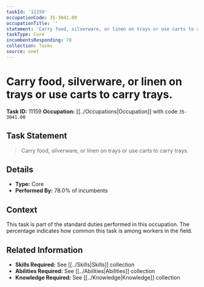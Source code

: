 ```yaml
---
taskId: '11159'
occupationCode: 35-3041.00
occupationTitle: ''
statement: 'Carry food, silverware, or linen on trays or use carts to carry trays.'
taskType: Core
incumbentsResponding: 78
collection: Tasks
source: onet
---
```

# Carry food, silverware, or linen on trays or use carts to carry trays.

**Task ID:** 11159
**Occupation:** [[../Occupations|Occupation]] with code `35-3041.00`

## Task Statement

> Carry food, silverware, or linen on trays or use carts to carry trays.

## Details

- **Type:** Core
- **Performed By:** 78.0% of incumbents

## Context

This task is part of the standard duties performed in this occupation. The percentage indicates how common this task is among workers in the field.

## Related Information

- **Skills Required:** See [[../Skills|Skills]] collection
- **Abilities Required:** See [[../Abilities|Abilities]] collection
- **Knowledge Required:** See [[../Knowledge|Knowledge]] collection
